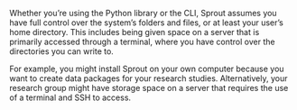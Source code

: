 ::: callout-important
Whether you're using the Python library or the CLI, Sprout assumes you have full
control over the system's folders and files, or at least your
user's home directory. This includes being given space on a server that
is primarily accessed through a terminal, where you have control over the
directories you can write to.

For example, you might install Sprout on your own computer
because you want to create data packages for your research studies.
Alternatively, your research group might have storage
space on a server that requires the use of a terminal and SSH to
access.
:::
